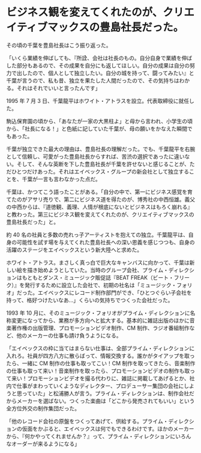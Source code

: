 # ビジネス観を変えてくれたのが、クリエイティブマックスの豊島社長だった。

その頃の千葉を豊島社長はこう振り返った。

「いくら業績を伸ばしても、『所詮、会社は社長のもの。自分自身で業績を伸ばした部分もあるので、その成果を自分にも返してほしい。自分の成果は自分の努力で出したので、個人として独立したい。自分の城を持って、闘ってみたい』と千葉が言うので、私も昔、独立を果たした人間だったので、その気持ちはわかる。それはそれでいいと言ったんです」

1995 年 7 月 3 日、千葉龍平はホワイト・アトラスを設立。代表取締役に就任した。

駒込保育園の頃から、「あなたが一家の大黒柱よ」と母から言われ、小学生の頃から、「社長になる！」と色紙に記していた千葉が、母の願いをかなえた瞬間でもあった。

千葉が独立できた最大の理由は、豊島社長の理解だった。でも、千葉龍平を右腕として信頼し、可愛がった豊島社長からすれば、苦渋の選択であったに違いない。そして、そんな英断を下した豊島社長が千葉を許せないと感じることが、ただひとつだけあった。それはエイベックス・グループの新会社として独立することを、千葉が一言も言わなかった点だ。

千葉は、かつてこう語ったことがある。「自分の中で、第一にビジネス感覚を育てたのがアサリ売りで、第二にビジネス道を得たのが、博秀社の中西恒雄。義父の中西からは、『道徳観、義理、人情が根底にないとビジネスはもろく崩れる』と教わった。第三にビジネス観を変えてくれたのが、クリエイティブマックスの豊島社長だった」と。

約 40 名の社員と多数の売れっ子アーティストを抱えての独立。千葉龍平は、自身の可能性を試す場を与えてくれた豊島社長への深い恩義を感じつつも、自身の活躍のステージをエイベックスという新大陸へと求めた。

ホワイト・アトラス。まさしく真っ白で巨大なキャンバスに向かって、千葉は新しい絵を描き始めようとしていた。当時のグループ会社、プライム・ディレクションはもともとダンス・ミュージック販促誌『BEAT FREAK（ビート・フリーク）』を発行するために設立した会社で、初期の社名は「ミュージック・フォリオ」だった。エイベックスにレコード制作部門ができ、「ひとつぐらい子会社を持って、格好つけたいなあ...」くらいの気持ちでつくった会社だった。

1993 年 10 月に、そのミュージック・フォリオがプライム・ディレクションに名称変更になってから、業務が多方向へと拡大する。基本的に雑誌出版のほかに音楽著作権の出版管理、プロモーションビデオ制作、CM 制作、ラジオ番組制作など、他のメーカーの仕事も請け負うようになる。

「エイベックスの枠に当てはまらない仕事は、全部プライム・ディレクションに入れろ。社員が四方八方に散らばって、情報交換する。誰かがタイアップを取ったら、一緒に CM 制作の仕事も取ってこい！CM 制作を取ってきたら、音楽制作の仕事も取って来い！音楽制作を取ったら、プロモーションビデオの制作も取って来い！プロモーションビデオを撮る代わりに、雑誌に掲載してあげるとか、社内で仕事がまわっていくようなディレクター、プロデューサー集団の会社にしようと思っていた」と松浦勝人が言う。プライム・ディレクションは、制作会社だからメーカーを選ばない。つくった楽曲は「どこから発売されてもいい」という全方位外交の制作集団だった。

「他のレコード会社の原盤をつくってあげて、供給する。プライム・ディレクションの仮面をかぶると、エイベックスは何でもできるわけです。ほかのメーカーから、『何かやってくれませんか？』って、プライム・ディレクションにいろんなオーダーが来るようになる」
